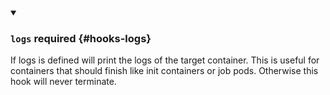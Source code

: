 


<details className="config-field" data-expandable="true" open>
<summary>

### `logs` <span className="config-field-required" data-required="false">required</span> <span className="config-field-type"></span> <span className="config-field-default"></span> <span className="config-field-enum"></span> {#hooks-logs}

If logs is defined will print the logs of the target container. This is useful for containers
that should finish like init containers or job pods. Otherwise this hook will never terminate.

</summary>

<PartialLogsreference />


</details>
